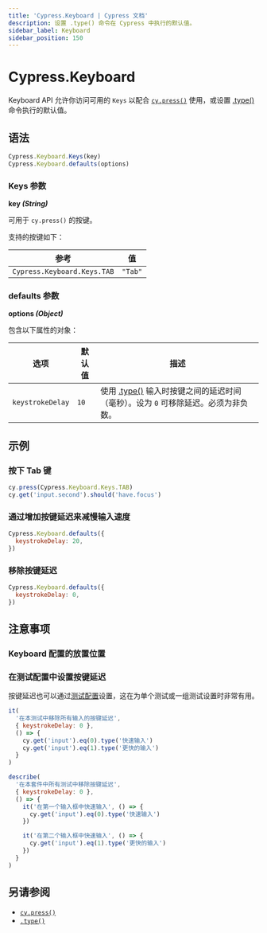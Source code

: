 ```yaml
---
title: 'Cypress.Keyboard | Cypress 文档'
description: 设置 .type() 命令在 Cypress 中执行的默认值。
sidebar_label: Keyboard
sidebar_position: 150
---
```


<ProductHeading product="app" />

# Cypress.Keyboard

Keyboard API 允许你访问可用的 `Keys` 以配合 [`cy.press()`](/api/commands/press) 使用，或设置 [.type()](/api/commands/type) 命令执行的默认值。

## 语法

```javascript
Cypress.Keyboard.Keys(key)
Cypress.Keyboard.defaults(options)
```

### Keys 参数

<Icon name="angle-right" /> **key _(String)_**

可用于 `cy.press()` 的按键。

支持的按键如下：

| 参考                          | 值      |
| ---------------------------- | ------- |
| `Cypress.Keyboard.Keys.TAB`  | `"Tab"` |

### defaults 参数

<Icon name="angle-right" /> **options _(Object)_**

包含以下属性的对象：

| 选项              | 默认值  | 描述                                                                                                                                                     |
| ----------------- | ------- | ------------------------------------------------------------------------------------------------------------------------------------------------------- |
| `keystrokeDelay`  | `10`    | 使用 [.type()](/api/commands/type) 输入时按键之间的延迟时间（毫秒）。设为 `0` 可移除延迟。必须为非负数。                                                  |

## 示例

### 按下 Tab 键

```javascript
cy.press(Cypress.Keyboard.Keys.TAB)
cy.get('input.second').should('have.focus')
```

### 通过增加按键延迟来减慢输入速度

```javascript
Cypress.Keyboard.defaults({
  keystrokeDelay: 20,
})
```

### 移除按键延迟

```javascript
Cypress.Keyboard.defaults({
  keystrokeDelay: 0,
})
```

## 注意事项

### Keyboard 配置的放置位置

<SupportFileConfiguration />

### 在测试配置中设置按键延迟

按键延迟也可以通过[测试配置](/app/core-concepts/writing-and-organizing-tests#Test-Configuration)设置，这在为单个测试或一组测试设置时非常有用。

```javascript
it(
  '在本测试中移除所有输入的按键延迟',
  { keystrokeDelay: 0 },
  () => {
    cy.get('input').eq(0).type('快速输入')
    cy.get('input').eq(1).type('更快的输入')
  }
)

describe(
  '在本套件中所有测试中移除按键延迟',
  { keystrokeDelay: 0 },
  () => {
    it('在第一个输入框中快速输入', () => {
      cy.get('input').eq(0).type('快速输入')
    })

    it('在第二个输入框中快速输入', () => {
      cy.get('input').eq(1).type('更快的输入')
    })
  }
)
```

## 另请参阅

- [`cy.press()`](/api/commands/press)
- [`.type()`](/api/commands/type)
